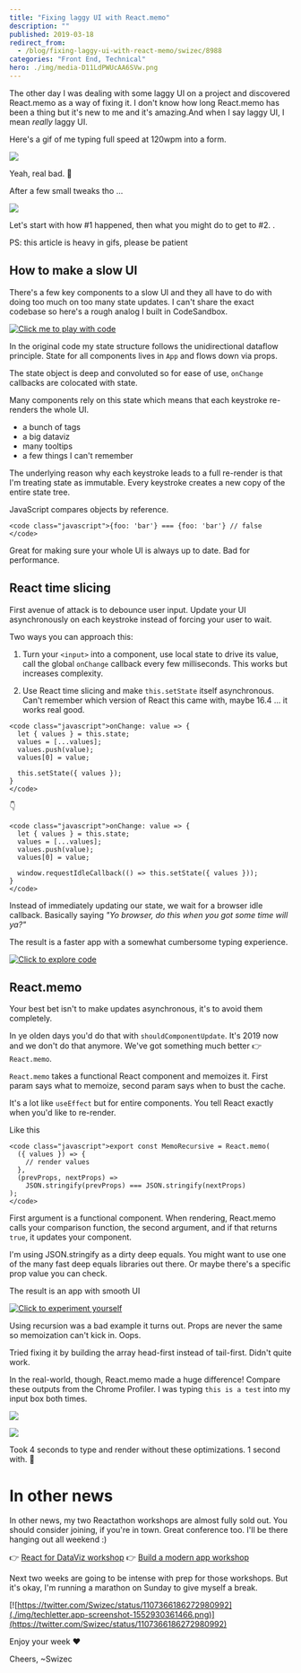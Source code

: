 ```yaml
---
title: "Fixing laggy UI with React.memo"
description: ""
published: 2019-03-18
redirect_from:
  - /blog/fixing-laggy-ui-with-react-memo/swizec/8988
categories: "Front End, Technical"
hero: ./img/media-D11LdPWUcAA6SVw.png
---
```


The other day I was dealing with some laggy UI on a project and discovered React.memo as a way of fixing it. I don't know how long React.memo has been a thing but it's new to me and it's amazing.And when I say laggy UI, I mean _really_ laggy UI.

Here's a gif of me typing full speed at 120wpm into a form.

![](./img/VlpnEbl.gif)

Yeah, real bad. 🙈

After a few small tweaks tho ...

![](./img/ihNGHUN.gif)

Let's start with how #1 happened, then what you might do to get to #2. .

PS: this article is heavy in gifs, please be patient

## How to make a slow UI

There's a few key components to a slow UI and they all have to do with doing too much on too many state updates. I can't share the exact codebase so here's a rough analog I built in CodeSandbox.

[![Click me to play with code](./img/NuogZIB.gif)](https://codesandbox.io/s/n7zlz8onj0)

In the original code my state structure follows the unidirectional dataflow principle. State for all components lives in `App` and flows down via props.

The state object is deep and convoluted so for ease of use, `onChange` callbacks are colocated with state.

Many components rely on this state which means that each keystroke re-renders the whole UI.

- a bunch of tags
- a big dataviz
- many tooltips
- a few things I can't remember

The underlying reason why each keystroke leads to a full re-render is that I'm treating state as immutable. Every keystroke creates a new copy of the entire state tree.

JavaScript compares objects by reference.

```undefined
<code class="javascript">{foo: 'bar'} === {foo: 'bar'} // false
</code>
```

Great for making sure your whole UI is always up to date. Bad for performance.

## React time slicing

First avenue of attack is to debounce user input. Update your UI asynchronously on each keystroke instead of forcing your user to wait.

Two ways you can approach this:

1.  Turn your `<input>` into a component, use local state to drive its value, call the global `onChange` callback every few milliseconds. This works but increases complexity.

2) Use React time slicing and make `this.setState` itself asynchronous. Can't remember which version of React this came with, maybe 16.4 ... it works real good.

```undefined
<code class="javascript">onChange: value => {
  let { values } = this.state;
  values = [...values];
  values.push(value);
  values[0] = value;

  this.setState({ values });
}
</code>
```

👇

```undefined
<code class="javascript">onChange: value => {
  let { values } = this.state;
  values = [...values];
  values.push(value);
  values[0] = value;

  window.requestIdleCallback(() => this.setState({ values }));
}
</code>
```

Instead of immediately updating our state, we wait for a browser idle callback. Basically saying _"Yo browser, do this when you got some time will ya?"_

The result is a faster app with a somewhat cumbersome typing experience.

[![Click to explore code](./img/gNHQMmd.gif)](https://codesandbox.io/s/n7zlz8onj0)

## React.memo

Your best bet isn't to make updates asynchronous, it's to avoid them completely.

In ye olden days you'd do that with `shouldComponentUpdate`. It's 2019 now and we don't do that anymore. We've got something much better 👉 `React.memo`.

`React.memo` takes a functional React component and memoizes it. First param says what to memoize, second param says when to bust the cache.

It's a lot like `useEffect` but for entire components. You tell React exactly when you'd like to re-render.

Like this

```undefined
<code class="javascript">export const MemoRecursive = React.memo(
  ({ values }) => {
    // render values
  },
  (prevProps, nextProps) =>
    JSON.stringify(prevProps) === JSON.stringify(nextProps)
);
</code>
```

First argument is a functional component. When rendering, React.memo calls your comparison function, the second argument, and if that returns `true`, it updates your component.

I'm using JSON.stringify as a dirty deep equals. You might want to use one of the many fast deep equals libraries out there. Or maybe there's a specific prop value you can check.

The result is an app with smooth UI

[![Click to experiment yourself](./img/Z5hBlzu.gif)](https://codesandbox.io/s/n7zlz8onj0)

Using recursion was a bad example it turns out. Props are never the same so memoization can't kick in. Oops.

Tried fixing it by building the array head-first instead of tail-first. Didn't quite work.

In the real-world, though, React.memo made a huge difference! Compare these outputs from the Chrome Profiler. I was typing `this is a test` into my input box both times.

![](./img/media-D11LdPWUcAA6SVw.png)

![](./img/media-D11Lj3MVYAAdZ6E.jpg)

Took 4 seconds to type and render without these optimizations. 1 second with. 🤘

# In other news

In other news, my two Reactathon workshops are almost fully sold out. You should consider joining, if you're in town. Great conference too. I'll be there hanging out all weekend :)

👉 [React for DataViz workshop](https://ti.to/real-world-react/react-and-d3-workshop) 👉 [Build a modern app workshop](https://ti.to/real-world-react/modern-app-with-react-workshop)

Next two weeks are going to be intense with prep for those workshops. But it's okay, I'm running a marathon on Sunday to give myself a break.

[![https://twitter.com/Swizec/status/1107366186272980992](./img/techletter.app-screenshot-1552930361466.png)](https://twitter.com/Swizec/status/1107366186272980992)

Enjoy your week ❤️

Cheers, ~Swizec
